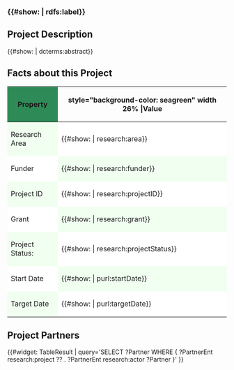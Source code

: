 === {{#show: {{this}} | rdfs:label}} ===


== Project Description ==
{{#show: {{this}} | dcterms:abstract}}

== Facts about this Project ==

{| class="sortable wikitable" style="width:100%; float:left; margin:2em 0 2em 0em; font-size:95%"
|-
!style="background-color: seagreen"| Property
!style="background-color: seagreen" width 26% |Value
|-
|style="background-color: honeydew"| Research Area
|style="background-color: white"| {{#show: {{this}} | research:area}}
|-
|style="background-color: white"| Funder
|style="background-color: honeydew"| {{#show: {{this}} | research:funder}}
|-
|style="background-color: honeydew"| Project ID
|style="background-color: white"| {{#show: {{this}} | research:projectID}}
|-
|style="background-color: white"| Grant
|style="background-color: honeydew"| {{#show: {{this}} | research:grant}}
|-
|style="background-color: honeydew"| Project Status:
|style="background-color: white"| {{#show: {{this}} | research:projectStatus}}
|-
|style="background-color: white"| Start Date
|style="background-color: honeydew"| {{#show: {{this}} | purl:startDate}}
|-
|style="background-color: honeydew"| Target Date
|style="background-color: white"| {{#show: {{this}} | purl:targetDate}}
|}


== Project Partners ==

{{#widget: TableResult |
query='SELECT ?Partner WHERE {
?PartnerEnt research:project ?? .
?PartnerEnt research:actor ?Partner
}' 
}}

